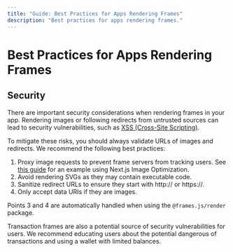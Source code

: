 ```yaml
---
title: "Guide: Best Practices for Apps Rendering Frames"
description: "Best practices for apps rendering frames."
---
```


# Best Practices for Apps Rendering Frames

## Security

There are important security considerations when rendering frames in your app. Rendering images or following redirects from untrusted sources can lead to security vulnerabilities, such as [XSS (Cross-Site Scripting)](https://en.wikipedia.org/wiki/Cross-site_scripting).

To mitigate these risks, you should always validate URLs of images and redirects. We recommend the following best practices:

1. Proxy image requests to prevent frame servers from tracking users. See [this guide](/guides/apps/display-frames#using-nextjs-image-optimization-for-image-proxying) for an example using Next.js Image Optimization.
2. Avoid rendering SVGs as they may contain executable code.
3. Sanitize redirect URLs to ensure they start with http:// or https://.
4. Only accept data URIs if they are images.

Points 3 and 4 are automatically handled when using the `@frames.js/render` package.

Transaction frames are also a potential source of security vulnerabilities for users. We recommend educating users about the potential dangerous of transactions and using a wallet with limited balances.
